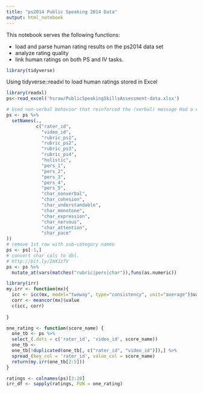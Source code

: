 ```yaml
---
title: "ps2014 Public Speaking 2014 Data"
output: html_notebook
---
```


This notebook serves the following functions:

- load and parse human rating results on the ps2014 data set
- analyze rating quality
- link human ratings on both PS and IV tasks.


```r
library(tidyverse)

```

Using tidyverse::readxl to load human ratings stored in Excel
```r
library(readxl)
ps<-read_excel('hsraw/PublicSpeakingSkillsAssessment-data.xlsx')

# Used non-verbal behavior that reinforced the (verbal) message	Had a cohesive presentation	Was easy to understand	Used monotonous speech	Used appropriately sophisticated expressions	Was nervous	Kept my attention throughout the entire presentation	Did not have a well-paced presentation
ps <- ps %>%
  setNames(., 
           c("rater_id",
             "video_id",
             "rubric_ps1",
             "rubric_ps2",
             "rubric_ps3",
             "rubric_ps4",
             "holistic",
             "pers_1",
             "pers_2",
             "pers_3",
             "pers_4",
             "pers_5",
             "char_nonverbal",
             "char_cohesion",
             "char_understandable",
             "char_monotone",
             "char_expression",
             "char_nervous",
             "char_attention",
             "char_pace"
))
# remove 1st row with sub-category names
ps <- ps[-1,]
# convert char cols to dbl.
# http://bit.ly/2mXJz7V
ps <- ps %>% 
  mutate_at(vars(matches("rubric|pers|char")),funs(as.numeric))

```

```r
library(irr)
my.irr <- function(mx){
  icc <- icc(mx, model="twoway", type="consistency", unit="average")$value
  corr <- meancor(mx)$value
  c(icc, corr)
  
}
```

```r
one_rating <- function(score_name) {
  one_tb <- ps %>%
  select_(.dots = c('rater_id', 'video_id', score_name))
  one_tb <-
  one_tb[!duplicated(one_tb[, c("rater_id", "video_id")]),] %>%
  spread_(key_col = 'rater_id', value_col = score_name)
  return(my.irr(one_tb[2:5]))
}

ratings <- colnames(ps)[3:20]
irr_df <- sapply(ratings, FUN = one_rating)

```




